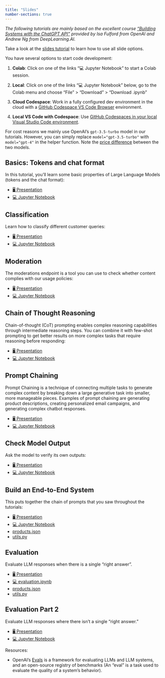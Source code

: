 ```yaml
---
title: "Slides"
number-sections: true
---
```


*The following tutorials are mainly based on the excellent course ["Building Systems with the ChatGPT API"](https://www.deeplearning.ai/short-courses/building-systems-with-chatgpt/) provided by Isa Fulford from OpenAI and Andrew Ng from DeepLearning.AI.*


::: {.callout-note appearance="simple"}
Take a look at the [slides tutorial](https://kirenz.github.io/lab-toolkit/slides/slides.html#/title-slide) to learn how to use all slide options. 
:::

You have several options to start code development:

1. **Colab**: Click on one of the links "💻 Jupyter Notebook" to start a Colab session. 

2. **Local**: Click on one of the links "💻 Jupyter Notebook" below, go to the Colab menu and choose "File" > "Download" > "Download .ipynb"

3. **Cloud Codespace**: Work in a fully configured dev environment in the cloud with a [GitHub Codespace VS Code Browser](https://github.com/kirenz/lab-chat-system/blob/main/README.md) environment.

4. **Local VS Code with Codespace**: Use [GitHub Codespaces in your local Visual Studio Code environment](https://docs.github.com/en/codespaces/developing-in-codespaces/using-github-codespaces-in-visual-studio-code).


For cost reasons we mainly use OpenAI's `gpt-3.5-turbo` model in our tutorials. However, you can simply replace `model="gpt-3.5-turbo"` with `model="gpt-4"` in the helper function. Note the [price difference](https://openai.com/pricing) between the two models.


## Basics: Tokens and chat format

In this tutorial, you'll learn some basic properties of Large Language Models (tokens and the chat format):

::: {.callout-tip appearance="simple" icon=false}
- [🖥️ Presentation](/slides/basics.qmd)
- [💻 Jupyter Notebook](https://colab.research.google.com/github/kirenz/lab-chat-system/blob/main/code/basics.ipynb)
:::


## Classification 

Learn how to classify different customer queries:

::: {.callout-tip appearance="simple" icon=false}
- [🖥️ Presentation](/slides/classification.qmd)
- [💻 Jupyter Notebook](https://colab.research.google.com/github/kirenz/lab-chat-system/blob/main/code/classification.ipynb)
:::

## Moderation

The moderations endpoint is a tool you can use to check whether content complies with our usage policies:


::: {.callout-tip appearance="simple" icon=false}
- [🖥️ Presentation](/slides/moderation.qmd)
- [💻 Jupyter Notebook](https://colab.research.google.com/github/kirenz/lab-chat-system/blob/main/code/moderation.ipynb)
:::

## Chain of Thought Reasoning

Chain-of-thought (CoT) prompting enables complex reasoning capabilities through intermediate reasoning steps. You can combine it with few-shot prompting to get better results on more complex tasks that require reasoning before responding:

::: {.callout-tip appearance="simple" icon=false}
- [🖥️ Presentation](/slides/reasoning.qmd)
- [💻 Jupyter Notebook](https://colab.research.google.com/github/kirenz/lab-chat-system/blob/main/code/reasoning.ipynb)
:::

## Prompt Chaining

Prompt Chaining is a technique of connecting multiple tasks to generate complex content by breaking down a large generative task into smaller, more manageable pieces. Examples of prompt chaining are generating product descriptions, creating personalized email campaigns, and generating complex chatbot responses.


::: {.callout-tip appearance="simple" icon=false}
- [🖥️ Presentation](/slides/chaining.qmd)
- [💻 Jupyter Notebook](https://colab.research.google.com/github/kirenz/lab-chat-system/blob/main/code/chaining.ipynb)
:::

## Check Model Output 

Ask the model to verify its own outputs:

::: {.callout-tip appearance="simple" icon=false}
- [🖥️ Presentation](/slides/outputcheck.qmd)
- [💻 Jupyter Notebook](https://colab.research.google.com/github/kirenz/lab-chat-system/blob/main/code/outputcheck.ipynb)
:::

## Build an End-to-End System

This puts together the chain of prompts that you saw throughout the tutorials:


::: {.callout-tip appearance="simple" icon=false}
- [🖥️ Presentation](/slides/system.qmd)
- [💻 Jupyter Notebook](https://colab.research.google.com/github/kirenz/lab-chat-system/blob/main/code/system.ipynb)
- [products.json](/slides/products.json)
- [utils.py](/slides/utils.py)
:::


## Evaluation

Evaluate LLM responses when there is a single "right answer".

::: {.callout-tip appearance="simple" icon=false}
- [🖥️ Presentation](/slides/evaluation.qmd)
- [💻 evaluation.ipynb](https://colab.research.google.com/github/kirenz/lab-chat-system/blob/main/code/evaluation.ipynb)
- [products.json](/slides/products.json)
- [utils.py](/slides/utils_2.py)
:::

## Evaluation Part 2

Evaluate LLM responses where there isn't a single "right answer."

::: {.callout-tip appearance="simple" icon=false}
- [🖥️ Presentation](/slides/evaluation_2.qmd)
- [💻 Jupyter Notebook](https://colab.research.google.com/github/kirenz/lab-chat-system/blob/main/code/evaluation_2.ipynb)
:::

Resources: 

- OpenAI's [Evals](https://github.com/openai/evals/tree/main) is a framework for evaluating LLMs and LLM systems, and an open-source registry of benchmarks (An "eval" is a task used to evaluate the quality of a system's behavior).